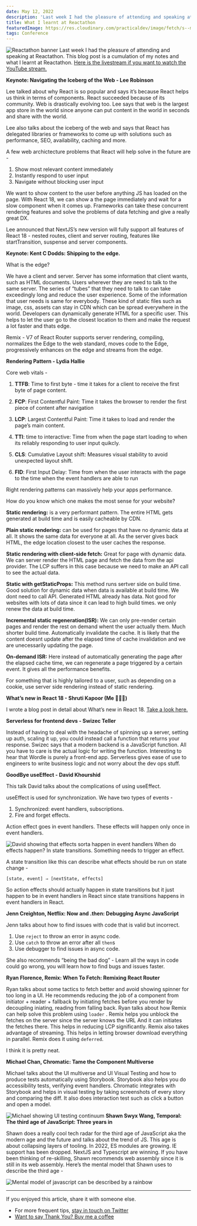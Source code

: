 ```yaml
---
date: May 12, 2022
description: 'Last week I had the pleasure of attending and speaking at Reactathon 2022 in Berkeley. Here is a recap of what I learnt at Reactathon 2022.'
title: What I learnt at Reactathon
featuredImage: https://res.cloudinary.com/practicaldev/image/fetch/s--mD54TtAS--/c_imagga_scale,f_auto,fl_progressive,h_420,q_auto,w_1000/https://dev-to-uploads.s3.amazonaws.com/uploads/articles/k61njmqwpht5vvsljffd.jpeg
tags: Conference
---
```


![Reactathon banner](https://res.cloudinary.com/practicaldev/image/fetch/s--mD54TtAS--/c_imagga_scale,f_auto,fl_progressive,h_420,q_auto,w_1000/https://dev-to-uploads.s3.amazonaws.com/uploads/articles/k61njmqwpht5vvsljffd.jpeg)
Last week I had the pleasure of attending and speaking at Reactathon. This blog post is a cumulation of my notes and what I learnt at Reactathon. [Here is the livestream if you want to watch the YouTube stream.](https://www.youtube.com/watch?v=Ck-e3hd3pKw)

**Keynote: Navigating the Iceberg of the Web - Lee Robinson**

Lee talked about why React is so popular and says it’s because React helps us think in terms of components. React succeeded because of its community. Web is drastically evolving too. Lee says that web is the largest app store in the world since anyone can put content in the world in seconds and share with the world.

Lee also talks about the iceberg of the web and says that React has delegated libraries or frameworks to come up with solutions such as performance, SEO, availability, caching and more.

A few web archictecture problems that React will help solve in the future are -

1. Show most relevant content immediately
2. Instantly respond to user input
3. Navigate without blocking user input

We want to show content to the user before anything JS has loaded on the page. With React 18, we can show a the page immediately and wait for a slow component when it comes up. Frameworks can take these concurrent rendering features and solve the problems of data fetching and give a really great DX.

Lee announced that NextJS’s new version will fully support all features of React 18 - nested routes, client and server routing, features like startTransition, suspense and server components.

**Keynote: Kent C Dodds: Shipping to the edge.**

What is the edge?

We have a client and server. Server has some information that client wants, such as HTML documents. Users wherever they are need to talk to the same server. The series of “tubes” that they need to talk to can take exceedingly long and reduce the user experience. Some of the information that user needs is same for everybody. These kind of static files such as image, css, assets can stay in CDN which can be spread everywhere in the world. Developers can dynamically generate HTML for a specific user. This helps to let the user go to the closest location to them and make the request a lot faster and thats edge.

Remix - V7 of React Router supports server rendering, compiling, normalizes the Edge to the web standard, moves code to the Edge, progressively enhances on the edge and streams from the edge.

**Rendering Pattern - Lydia Hallie**

Core web vitals -

1. **TTFB**: Time to first byte - time it takes for a client to receive the first byte of page content.

1. **FCP**: First Contentful Paint: Time it takes the browser to render the first piece of content after navigation

1. **LCP**: Largest Contentful Paint: Time it takes to load and render the page’s main content.

1. **TTI**: time to interactive: Time from when the page start loading to when its reliably responding to user input quikcly.

1. **CLS**: Cumulative Layout shift: Measures visual stability to avoid unexpected layout shift.

1. **FID**: First Input Delay: Time from when the user interacts with the page to the time when the event handlers are able to run

Right rendering patterns can massively help your apps performance.

How do you know which one makes the most sense for your website?

**Static rendering:** is a very performant pattern. The entire HTML gets generated at build time and is easily cacheable by CDN.

**Plain static rendering:** can be used for pages that have no dynamic data at all. It shows the same data for everyone at all. As the server gives back HTML, the edge location closest to the user caches the response.

**Static rendering with client-side fetch:** Great for page with dynamic data. We can server render the HTML page and fetch the data from the api provider. The LCP suffers in this case because we need to make an API call to see the actual data.

**Static with getStaticProps:** This method runs sertver side on build time. Good solution for dynamic data when data is available at build time. We dont need to call API. Generated HTML already has data. Not good for websites with lots of data since it can lead to high build times. we only renew the data at build time.

**Incremental static regeneration(ISR):** We can only pre-render certain pages and render the rest on demand whent the user actually them. Much shorter build time. Automatically invalidate the cache. It is likely that the content doesnt update after the elapsed time of cache invalidation and we are unecessarily updating the page.

**On-demand ISR:** Here instead of automatically generating the page after the elapsed cache time, we can regenerate a page triggered by a certain event. It gives all the performance benefits.

For something that is highly tailored to a user, such as depending on a cookie, use server side rendering instead of static rendering.

**What’s new in React 18 - Shruti Kapoor (Me 🙋🏽‍♀️)**

I wrote a blog post in detail about What’s new in React 18. [Take a look here.](https://shrutikapoor.dev/posts/React-QuickGuideCoreConcepts)

**Serverless for frontend devs - Swizec Teller**

Instead of having to deal with the headache of spinning up a server, setting up auth, scaling it up, you could instead call a function that returns your response. Swizec says that a modern backend is a JavaScript function. All you have to care is the actual logic for writing the function. Interesting to hear that Wordle is purely a front-end app. Serverless gives ease of use to engineers to write business logic and not worry about the dev ops stuff.

**GoodBye useEffect - David Khourshid**

This talk David talks about the complications of using useEffect.

useEffect is used for synchronization. We have two types of events -

1. Synchronized: event handlers, subscriptions.
2. Fire and forget effects.

Action effect goes in event handlers. These effects will happen only once in event handlers.

![David showing that effects sorta happen in event handlers](https://dev-to-uploads.s3.amazonaws.com/uploads/articles/zeemaqwelj5tl9qrh6je.png)
When do effects happen? In state transitions. Something needs to trigger an effect.

A state transition like this can describe what effects should be run on state change -

```
[state, event] ⇒ [nextState, effects]
```

So action effects should actually happen in state transitions but it just happen to be in event handlers in React since state transitions happens in event handlers in React.

**Jenn Creighton, Netflix: Now and .then: Debugging Async JavaScript**

Jenn talks about how to find issues with code that is valid but incorrect.

1. Use `reject` to throw an error in async code.
2. Use `catch` to throw an error after all `then`s
3. Use debugger to find issues in async code.

She also recommends “being the bad dog” - Learn all the ways in code could go wrong, you will learn how to find bugs and issues faster.

**Ryan Florence, Remix: When To Fetch: Remixing React Router**

Ryan talks about some tactics to fetch better and avoid showing spinner for too long in a UI. He recommends reducing the job of a component from initiator + reader + fallback by initiating fetches before you render by decoupling iniating, reading from falling back. Ryan talks about how Remix can help solve this problem using `loader` . Remix helps you unblock the fetches on the server since the server knows the URL And it can initiates the fetches there. This helps in reducing LCP significantly. Remix also takes advantage of streaming. This helps in letting browser download everything in parallel. Remix does it using `deferred`.

I think it is pretty neat.

**Michael Chan, Chromatic: Tame the Component Multiverse**

Michael talks about the UI multiverse and UI Visual Testing and how to produce tests automatically using Storybook. Storybook also helps you do accessibility tests, verifying event handlers. Chromatic integrates with Storybook and helps in visual testing by taking screenshots of every story and comparing the diff. It also does interaction test such as click a button and open a model.

![Michael showing UI testing continuum](https://dev-to-uploads.s3.amazonaws.com/uploads/articles/kc2tim23tpcxhrlwu47a.png)
**Shawn Swyx Wang, Temporal: The third age of JavaScript: Three years in**

Shawn does a really cool tech radar for the third age of JavaScript aka the modern age and the future and talks about the trend of JS. This age is about collapsing layers of tooling. In 2022, ES modules are growing. IE support has been dropped. NextJS and Typescript are winning. If you have been thinking of re-skilling, Shawn recommends web assembly since it is still in its web assembly. Here’s the mental model that Shawn uses to describe the third age -

![Mental model of javascript can be described by a rainbow](https://dev-to-uploads.s3.amazonaws.com/uploads/articles/9sb0j1rhyfr2ur9p1x8k.png)

---

If you enjoyed this article, share it with someone else.

- For more frequent tips, [stay in touch on Twitter](http://twitter.com/shrutikapoor08)
- [Want to say Thank You? Buy me a coffee](https://www.buymeacoffee.com/shrutikapoor)
